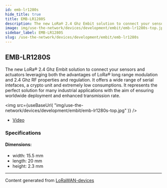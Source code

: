 ```yaml
---
id: emb-lr1280s
hide_title: true
title: EMB-LR1280S
description: The new LoRa® 2.4 Ghz Embit solution to connect your sensors and actuators leveraging both the advantages of LoRa® long range modulation and 2.4 Ghz RF properties and regulation. It offers a wide range of serial intefaces, a crypto unit and extremely low consumptions. It represents the perfect solution for many industrial applications with the aim of ensuring worldwide deployment and enhanced transmission rate.
image: img/use-the-network/devices/development/embit/emb-lr1280s-top.jpg
sidebar_label: EMB-LR1280S
slug: /use-the-network/devices/development/embit/emb-lr1280s
---
```



## EMB-LR1280S

The new LoRa® 2.4 Ghz Embit solution to connect your sensors and actuators leveraging both the advantages of LoRa® long range modulation and 2.4 Ghz RF properties and regulation. It offers a wide range of serial intefaces, a crypto unit and extremely low consumptions. It represents the perfect solution for many industrial applications with the aim of ensuring worldwide deployment and enhanced transmission rate.

<img
src={useBaseUrl(
"img/use-the-network/devices/development/embit/emb-lr1280s-top.jpg"
)}
/>
- [Video](https://www.youtube.com/watch?v=W9B9bqGjlVs)

### Specifications

#### Dimensions:
- width: 15.5 mm
- length: 20 mm
- height: 2.3 mm



---
Content generated from [LoRaWAN-devices](https://github.com/TheThingsNetwork/lorawan-devices)
